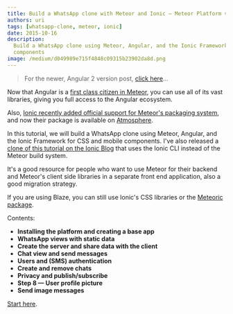 ```yaml
---
title: Build a WhatsApp clone with Meteor and Ionic — Meteor Platform version
authors: uri
tags: [whatsapp-clone, meteor, ionic]
date: 2015-10-16
description:
  Build a WhatsApp clone using Meteor, Angular, and the Ionic Framework for CSS and mobile
  components
image: /medium/d049989e715f4848c09315b23902da8d.png
---
```


> For the newer, Angular 2 version post,
> [click here](https://blog.meteor.com/build-a-whatsapp-clone-with-ionic-2-angular-2-and-meteor-17aa24433cd8#.2synviq0s)…

Now that Angular is a
[first class citizen in Meteor](https://blog.meteor.com/official-angular-support-with-angular-meteor-1-0-0-784f0cd7094a#.smxto0ghf),
you can use all of its vast libraries, giving you full access to the Angular ecosystem.

Also,
[Ionic recently added official support for Meteor's packaging system](https://github.com/driftyco/ionic/pull/3133),
and now their package is available on [Atmosphere](https://atmospherejs.com/driftyco/ionic).

In this tutorial, we will build a WhatsApp clone using Meteor, Angular, and the Ionic Framework for
CSS and mobile components. I've also released a
[clone of this tutorial on the Ionic Blog](https://blog.ionic.io/ionic-and-meteor) that uses the
Ionic CLI instead of the Meteor build system.

It's a good resource for people who want to use Meteor for their backend and Meteor's client side
libraries in a separate front end application, also a good migration strategy.

If you are using Blaze, you can still use Ionic's CSS libraries or the
[Meteoric package](https://atmospherejs.com/meteoric/ionic).

Contents:

- **Installing the platform and creating a base app**
- **WhatsApp views with static data**
- **Create the server and share data with the client**
- **Chat view and send messages**
- **Users and (SMS) authentication**
- **Create and remove chats**
- **Privacy and publish/subscribe**
- **Step 8 — User profile picture**
- **Send image messages**

[Start here](https://angular-meteor.com/tutorials/whatsapp2-tutorial).
